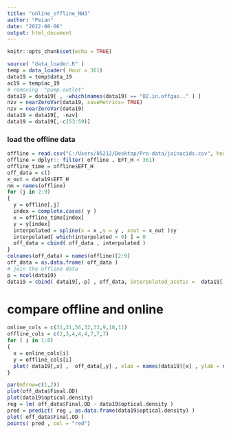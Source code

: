 ```yaml
---
title: "online_offline_NH3"
author: "Peian"
date: "2022-08-06"
output: html_document
---
```


```r
knitr::opts_chunk$set(echo = TRUE)
```

```r
source( "data_loader.R" )
temp = data_loader( Hour = 361)
data19 = temp$data_19
ac19 = temp$ac_19
# removing  "pump.outlet"
data19 = data19[ , -which(names(data19) == "O2.in.offgas.." ) ] 
nzv = nearZeroVar(data19, saveMetrics= TRUE)
nzv = nearZeroVar(data19)
data19 = data19[, -nzv]
data19 = data19[,-c(53:59)]
```

### load the offline data
```r
offline = read.csv("C:/Users/85212/Desktop/Pro-data/joinacids.csv", header=TRUE)
offline = dplyr:: filter( offline , EFT_H < 361)
offline_time = offline$EFT_H
off_data = c()
x_out = data19$EFT_H
nm = names(offline)
for (j in 2:9)
{
  y = offline[,j]
  index = complete.cases( y )
  x = offline_time[index]
  y = y[index]
  interpolated = spline(x = x ,y = y , xout = x_out )$y
  interpolated[ which(interpolated < 0) ] = 0
  off_data = cbind( off_data , interpolated )
}
colnames(off_data) = names(offline)[2:9]
off_data = as.data.frame( off_data )
# join the offline data
p = ncol(data19)
data19 = cbind( data19[,-p] , off_data, interpolated_acetic =  data19[,p]  )
```


# compare offline and online
```r
online_cols = c(31,31,56,32,33,9,10,11)
offline_cols = c(2,3,4,4,4,7,7,7)
for ( i in 1:8)
{
  x = online_cols[i]
  y = offline_cols[i]
  plot( data19[,x] ,  off_data[,y] , xlab = names(data19)[x] , ylab = names(off_data)[y], main = "online VS offline" )
}
```
```r
par(mfrow=c(1,2))
plot(off_data$Final.OD)
plot(data19$optical.density)
reg = lm( off_data$Final.OD ~ data19$optical.density )
pred = predict( reg , as.data.frame(data19$optical.density) )
plot( off_data$Final.OD )
points( pred , col = "red")
```

